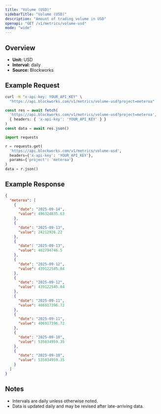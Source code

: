 ```yaml
---
title: "Volume (USD)"
sidebarTitle: "Volume (USD)"
description: "Amount of trading volume in USD"
openapi: "GET /v1/metrics/volume-usd"
mode: "wide"
---
```


## Overview

- **Unit:** USD
- **Interval:** daily
- **Source:** Blockworks

## Example Request

<CodeGroup>

```bash cURL
curl -H "x-api-key: YOUR_API_KEY" \
  "https://api.blockworks.com/v1/metrics/volume-usd?project=meteroa"
```

```typescript TypeScript
const res = await fetch(
  'https://api.blockworks.com/v1/metrics/volume-usd?project=meteroa',
  { headers: { 'x-api-key': 'YOUR_API_KEY' } }
)
const data = await res.json()
```

```python Python
import requests

r = requests.get(
  'https://api.blockworks.com/v1/metrics/volume-usd',
  headers={'x-api-key': 'YOUR_API_KEY'},
  params={'project': 'meteroa'}
)
data = r.json()
```

</CodeGroup>

## Example Response

```json
{
  "meteroa": [
    {
      "date": "2025-09-14",
      "value": 496324835.63
    },
    {
      "date": "2025-09-13",
      "value": 24212926.22
    },
    {
      "date": "2025-09-13",
      "value": 402794746.5
    },
    {
      "date": "2025-09-12",
      "value": 439122545.84
    },
    {
      "date": "2025-09-12",
      "value": 439122545.84
    },
    {
      "date": "2025-09-11",
      "value": 406917396.72
    },
    {
      "date": "2025-09-11",
      "value": 406917396.72
    },
    {
      "date": "2025-09-10",
      "value": 535034959.35
    },
    {
      "date": "2025-09-10",
      "value": 535034959.35
    }
  ]
}
```

## Notes
- Intervals are daily unless otherwise noted.
- Data is updated daily and may be revised after late-arriving data.